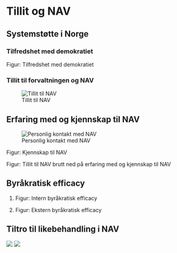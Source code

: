 # Tillit og NAV

## Systemstøtte i Norge

### Tilfredshet med demokratiet
Figur: Tilfredshet med demokratiet

### Tillit til forvaltningen og NAV
![Tillit til NAV](figs/png/fig_nav_trust.png)

## Erfaring med og kjennskap til NAV

![Personlig kontakt med NAV](figs/png/fig_nav_personal_contact.png)

Figur: Kjennskap til NAV

Figur: Tillit til NAV brutt ned på erfaring med og kjennskap til NAV

## Byråkratisk efficacy

1. Figur: Intern byråkratisk efficacy

2. Figur: Ekstern byråkratisk efficacy

## Tiltro til likebehandling i NAV

![](figs/png/fig_nav_exp_attinfluence_all.png)
![](figs/png/fig_nav_exp_attinfluence_area.png)


